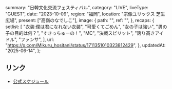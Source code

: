   summary: "日韓文化交流フェスティバル",
  category: "LIVE",
  liveType: "GUEST",
  date: "2023-10-09",
  region: "福岡",
  location: "宗像ユリックス 芝生広場",
  present: ["高嶺のなでしこ"],
  image: {
    path: "",
    ref: "",
  },
  recaps: {
    setlist: [
      "衣装:僕は君になれない衣装",
      "可愛くてごめん",
      "女の子は強い",
      "男の子の目的は何？",
      "すきっちゅーの！",
      "MC",
      "決戦スピリット",
      "誇り高きアイドル",
      "ファンサ",
    ],
    url: "https://x.com/Mikuru_hositani/status/1711351010323812429",
  },
  updatedAt: "2025-06-14",
};

## リンク

- [公式スケジュール](https://takanenonadeshiko.jp/?p=1360)
